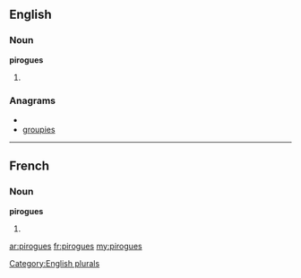 ==English==

===Noun===
'''pirogues'''

# {{plural of|[[pirogue]]}}

===Anagrams===
* {{alphagram|egioprsu}}
* [[groupies#English|groupies]]

[[Category:English plurals]]

----

==French==

===Noun===
'''pirogues''' {{m}}

# {{plural of|[[pirogue]]|lang=fr}}

[[ar:pirogues]]
[[fr:pirogues]]
[[my:pirogues]]